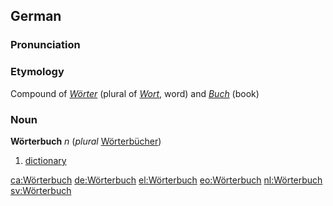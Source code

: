 <!--  ===NOTE: "Worterbuch [sic]" is a MISSPELLING of "Wörterbuch". DON'T TYPE IT AGAIN! In German, the graphemes "o" and "ö" represent two different phonemes, and thus are pronounced differently.=== -->
==German==
===Pronunciation===
{{IPA|[&#712;v&#248;&#592;&#815;&#46;t&#592;&#46;&#716;bux]}}

===Etymology===
Compound of ''[[Wörter]]'' (plural of ''[[Wort]]'', word) and ''[[Buch]]'' (book)

===Noun===
'''Wörterbuch''' ''n'' (''plural'' [[Wörterbücher]])

# [[dictionary]]

[[ca:Wörterbuch]]
[[de:Wörterbuch]]
[[el:Wörterbuch]]
[[eo:Wörterbuch]]
[[nl:Wörterbuch]]
[[sv:Wörterbuch]]